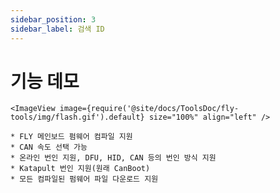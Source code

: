 ```yaml
---
sidebar_position: 3
sidebar_label: 검색 ID
---
```





# 기능 데모

    <ImageView image={require('@site/docs/ToolsDoc/fly-tools/img/flash.gif').default} size="100%" align="left" />

    * FLY 메인보드 펌웨어 컴파일 지원
    * CAN 속도 선택 가능
    * 온라인 번인 지원, DFU, HID, CAN 등의 번인 방식 지원
    * Katapult 번인 지원(원래 CanBoot)
    * 모든 컴파일된 펌웨어 파일 다운로드 지원

